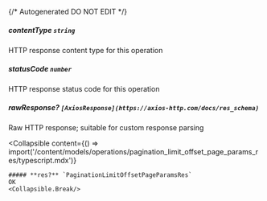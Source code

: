 {/* Autogenerated DO NOT EDIT  */}

##### **contentType** `string`
HTTP response content type for this operation

##### **statusCode** `number`
HTTP response status code for this operation

##### **rawResponse?** `[AxiosResponse](https://axios-http.com/docs/res_schema)`
Raw HTTP response; suitable for custom response parsing

<Collapsible
    content={() => import('/content/models/operations/pagination_limit_offset_page_params_res/typescript.mdx')}
>
    ##### **res?** `PaginationLimitOffsetPageParamsRes`
    OK
    <Collapsible.Break/>
</Collapsible>

